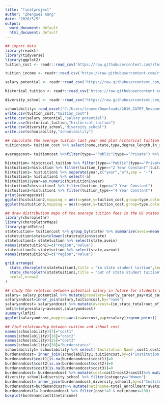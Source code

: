 ---
title: "finalproject"
author: "Zhengwei Kang"
date: "2020/5/5"
output:
  word_document: default
  html_document: default
---

```{r}
## import data
library(readxl)
library(tidyverse)
library(ggplot2)
tuition_cost <- readr::read_csv('https://raw.githubusercontent.com/rfordatascience/tidytuesday/master/data/2020/2020-03-10/tuition_cost.csv')

tuition_income <- readr::read_csv('https://raw.githubusercontent.com/rfordatascience/tidytuesday/master/data/2020/2020-03-10/tuition_income.csv') 

salary_potential <- readr::read_csv('https://raw.githubusercontent.com/rfordatascience/tidytuesday/master/data/2020/2020-03-10/salary_potential.csv')

historical_tuition <- readr::read_csv('https://raw.githubusercontent.com/rfordatascience/tidytuesday/master/data/2020/2020-03-10/historical_tuition.csv')

diversity_school <- readr::read_csv('https://raw.githubusercontent.com/rfordatascience/tidytuesday/master/data/2020/2020-03-10/diversity_school.csv')

schoolability= read_excel("C:/Users/lenovo/Downloads/2016_CATEF_Responses.xlsx")
write.csv(tuition_cost,"tuition_cost")
write.csv(salary_potential,"salary_potential")
write.csv(historical_tuition,"historical_tuition")
write.csv(diversity_school,"diversity_school")
write.csv(schoolability,"schoolability")
```

```{r}
## cauculate the average tuition last year and plot historical tuition changes
tuitioncost= tuition_cost %>% select(name,state,type,degree_length,in_state_total,out_of_state_total)

averagecost= tuitioncost %>%filter(type=="Public"|type=="Private") %>% group_by(type,degree_length) %>% summarise(avein=mean(in_state_total),aveout=mean(out_of_state_total))

histuition= historical_tuition %>% filter(type=="Public"|type=="Private")
histuition1=histuition %>% filter(tuition_type=="2 Year Constant"|tuition_type=="4 Year Constant")
histuition1= histuition1 %>% separate(year,c("year","a"),sep = "-")
histuition1= histuition1 %>% select(-a)
histuition1$year=as.numeric(histuition1$year)
histuition2=histuition1 %>% filter(tuition_type=="2 Year Constant")
histuition3=histuition1 %>% filter(tuition_type=="4 Year Constant")
print(averagecost)
ggplot(histuition2,mapping = aes(x=year,y=tuition_cost,group=type,color=type))+geom_line()+geom_point()+ggtitle("2 year degree tuition change")+xlab("year")+ylab("avetuition")
ggplot(histuition3,mapping = aes(x=year,y=tuition_cost,group=type,color=type))+geom_line()+geom_point()+ggtitle("4 year degree tuition change")+xlab("year")+ylab("avetuition")

```

```{r}
## draw distribution maps of the average tuition fees in the US states last year
library(choroplethr)
library(choroplethrMaps)
library(gridExtra)
statetuition= tuitioncost %>% group_by(state) %>% summarise(avein=mean(in_state_total),aveout=mean(out_of_state_total))%>%filter(!is.na(state))
statetuition$state=tolower(statetuition$state)
statetuition1= statetuition %>% select(state,avein)
names(statetuition1)=c("region","value")
statetuition2= statetuition %>% select(state,aveout)
names(statetuition2)=c("region","value")

grid.arrange(
  state_choropleth(statetuition1,title = "in state student tuition",legend = "avetuition",num_colors = 6),
  state_choropleth(statetuition2,title = "out of state student tuition",legend = "avetuition",num_colors = 6),
  ncol=1,nrow=2
)
```

```{r}
## study the reletion between potential salary in future for students with tuition of college
salary= salary_potential %>% mutate(presalary=(early_career_pay+mid_career_pay)/2) %>% select(name,state_name,presalary)
salaryandcost=inner_join(salary,tuitioncost,by="name")
salaryandcost= salaryandcost %>% mutate(avecost=(in_state_total+out_of_state_total)/2)
lmfit=lm(presalary~avecost,salaryandcost)
summary(lmfit)
ggplot(salaryandcost,mapping=aes(x=avecost,y=presalary))+geom_point()
```

```{r}
## find relationship between tuition and school cost
names(schoolability)[7]="cost1"
names(schoolability)[16]="cost2"
names(schoolability)[25]="cost3"
names(schoolability)[38]="burdenstatus"
schoolability1= schoolability %>% select(`Institution Name`,cost1,cost2,cost3,burdenstatus)
burdenandcost= inner_join(schoolability1,tuitioncost,by=c("Institution Name"="name"))
burdenandcost$cost1[is.na(burdenandcost$cost1)]=0
burdenandcost$cost2[is.na(burdenandcost$cost2)]=0
burdenandcost$cost3[is.na(burdenandcost$cost3)]=0
burdenandcost= burdenandcost %>% mutate(cost=cost1+cost2+cost3)%>% mutate(avetui=(in_state_total+out_of_state_total)/2)
diversity_school1=diversity_school %>% filter(category=="Women")
burdenandcost= inner_join(burdenandcost,diversity_school1,by=c("Institution Name"="name"))
burdenandcost=burdenandcost%>% mutate(netincome=total_enrollment*avetui/cost)
burdenandcost1= burdenandcost %>% filter(cost!=0 & netincome<=100)
boxplot(burdenandcost1$netincome)
```

